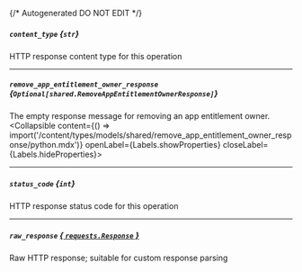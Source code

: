 {/* Autogenerated DO NOT EDIT  */}

##### `content_type` *{`str`}*
HTTP response content type for this operation

---
##### `remove_app_entitlement_owner_response` *{`Optional[shared.RemoveAppEntitlementOwnerResponse]`}*
The empty response message for removing an app entitlement owner.
<Collapsible content={() => import('/content/types/models/shared/remove_app_entitlement_owner_response/python.mdx')} openLabel={Labels.showProperties} closeLabel={Labels.hideProperties}>
</Collapsible>

---
##### `status_code` *{`int`}*
HTTP response status code for this operation

---
##### `raw_response` [*{ `requests.Response` }*](https://requests.readthedocs.io/en/latest/api/#requests.Response)
Raw HTTP response; suitable for custom response parsing


